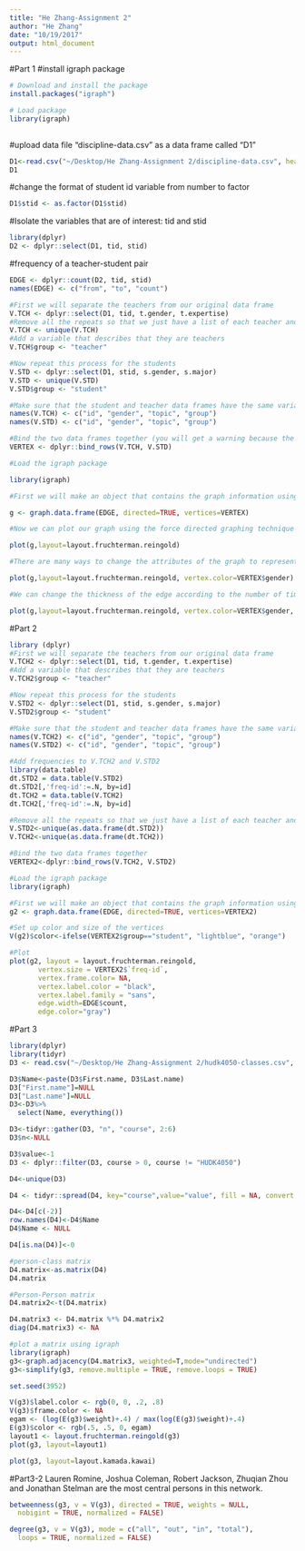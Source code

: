 ```yaml
---
title: "He Zhang-Assignment 2"
author: "He Zhang"
date: "10/19/2017"
output: html_document
---
```


#Part 1
#install igraph package
```r
# Download and install the package
install.packages("igraph")

# Load package
library(igraph)
 
```

#upload data file "discipline-data.csv" as a data frame called "D1"
```r
D1<-read.csv("~/Desktop/He Zhang-Assignment 2/discipline-data.csv", header=T)
D1
```

#change the format of student id variable from number to factor
```r
D1$stid <- as.factor(D1$stid)
```

#Isolate the variables that are of interest: tid and stid
```r
library(dplyr)
D2 <- dplyr::select(D1, tid, stid)
```

#frequency of a teacher-student pair
```r
EDGE <- dplyr::count(D2, tid, stid)
names(EDGE) <- c("from", "to", "count")
```

```r

#First we will separate the teachers from our original data frame
V.TCH <- dplyr::select(D1, tid, t.gender, t.expertise)
#Remove all the repeats so that we just have a list of each teacher and their characteristics
V.TCH <- unique(V.TCH)
#Add a variable that describes that they are teachers
V.TCH$group <- "teacher"

#Now repeat this process for the students
V.STD <- dplyr::select(D1, stid, s.gender, s.major)
V.STD <- unique(V.STD)
V.STD$group <- "student"

#Make sure that the student and teacher data frames have the same variables names
names(V.TCH) <- c("id", "gender", "topic", "group")
names(V.STD) <- c("id", "gender", "topic", "group")

#Bind the two data frames together (you will get a warning because the teacher data frame has 5 types of id (A,B,C,D,E) and the student has 25 (1-30), this isn't a problem)
VERTEX <- dplyr::bind_rows(V.TCH, V.STD)

```

```r
#Load the igraph package

library(igraph)

#First we will make an object that contains the graph information using our two dataframes EDGE and VERTEX. Notice that we have made "directed = TRUE" - our graph is directed since discipline is being given from a teacher to a student.

g <- graph.data.frame(EDGE, directed=TRUE, vertices=VERTEX)

#Now we can plot our graph using the force directed graphing technique - our old friend Fruchertman-Reingold!

plot(g,layout=layout.fruchterman.reingold)

#There are many ways to change the attributes of the graph to represent different characteristics of the newtork. For example, we can color the nodes according to gender.

plot(g,layout=layout.fruchterman.reingold, vertex.color=VERTEX$gender)

#We can change the thickness of the edge according to the number of times a particular teacher has sent a particular student to the principal.

plot(g,layout=layout.fruchterman.reingold, vertex.color=VERTEX$gender, edge.width=EDGE$count)

```

#Part 2
```r
library (dplyr)
#First we will separate the teachers from our original data frame
V.TCH2 <- dplyr::select(D1, tid, t.gender, t.expertise)
#Add a variable that describes that they are teachers
V.TCH2$group <- "teacher"

#Now repeat this process for the students
V.STD2 <- dplyr::select(D1, stid, s.gender, s.major)
V.STD2$group <- "student"

#Make sure that the student and teacher data frames have the same variables names
names(V.TCH2) <- c("id", "gender", "topic", "group")
names(V.STD2) <- c("id", "gender", "topic", "group")

#Add frequencies to V.TCH2 and V.STD2
library(data.table)
dt.STD2 = data.table(V.STD2)
dt.STD2[,'freq-id':=.N, by=id]
dt.TCH2 = data.table(V.TCH2)
dt.TCH2[,'freq-id':=.N, by=id]

#Remove all the repeats so that we just have a list of each teacher and their characteristics
V.STD2<-unique(as.data.frame(dt.STD2))
V.TCH2<-unique(as.data.frame(dt.TCH2))

#Bind the two data frames together
VERTEX2<-dplyr::bind_rows(V.TCH2, V.STD2)

#Load the igraph package
library(igraph)

#First we will make an object that contains the graph information using our two dataframes EDGE and VERTEX2.
g2 <- graph.data.frame(EDGE, directed=TRUE, vertices=VERTEX2)

#Set up color and size of the vertices
V(g2)$color<-ifelse(VERTEX2$group=="student", "lightblue", "orange")

#Plot
plot(g2, layout = layout.fruchterman.reingold,
       vertex.size = VERTEX2$`freq-id`,
       vertex.frame.color= NA,
       vertex.label.color = "black",
       vertex.label.family = "sans",
       edge.width=EDGE$count,  
       edge.color="gray")
```


#Part 3
```r
library(dplyr)
library(tidyr)
D3 <- read.csv("~/Desktop/He Zhang-Assignment 2/hudk4050-classes.csv", header=T)

D3$Name<-paste(D3$First.name, D3$Last.name)
D3["First.name"]=NULL
D3["Last.name"]=NULL
D3<-D3%>%
  select(Name, everything())

D3<-tidyr::gather(D3, "n", "course", 2:6)
D3$n<-NULL

D3$value<-1
D3 <- dplyr::filter(D3, course > 0, course != "HUDK4050")

D4<-unique(D3)

D4 <- tidyr::spread(D4, key="course",value="value", fill = NA, convert = FALSE, drop = TRUE)

D4<-D4[c(-2)]
row.names(D4)<-D4$Name
D4$Name <- NULL

D4[is.na(D4)]<-0

#person-class matrix
D4.matrix<-as.matrix(D4)
D4.matrix

#Person-Person matrix
D4.matrix2<-t(D4.matrix)

D4.matrix3 <- D4.matrix %*% D4.matrix2
diag(D4.matrix3) <- NA

#plot a matrix using igraph
library(igraph)
g3<-graph.adjacency(D4.matrix3, weighted=T,mode="undirected")
g3<-simplify(g3, remove.multiple = TRUE, remove.loops = TRUE)

set.seed(3952)

V(g3)$label.color <- rgb(0, 0, .2, .8)
V(g3)$frame.color <- NA
egam <- (log(E(g3)$weight)+.4) / max(log(E(g3)$weight)+.4)
E(g3)$color <- rgb(.5, .5, 0, egam)
layout1 <- layout.fruchterman.reingold(g3)
plot(g3, layout=layout1)

plot(g3, layout=layout.kamada.kawai)
```

#Part3-2 Lauren Romine, Joshua Coleman, Robert Jackson, Zhuqian Zhou and Jonathan Stelman are the most central persons in this network.
```r
betweenness(g3, v = V(g3), directed = TRUE, weights = NULL,
  nobigint = TRUE, normalized = FALSE)

degree(g3, v = V(g3), mode = c("all", "out", "in", "total"),
  loops = TRUE, normalized = FALSE)
```




